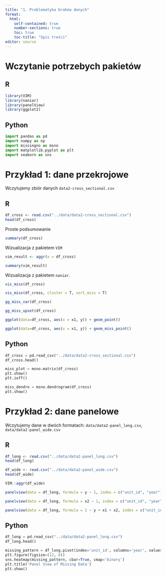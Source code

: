 ```yaml
---
title: "1. Problematyka braków danych"
format: 
  html:
    self-contained: true
    number-sections: true
    toc: true
    toc-title: "Spis treści"
editor: source
---
```


# Wczytanie potrzebych pakietów

::: panel-tabset
## R

```r
library(VIM)
library(naniar)
library(panelView)
library(ggplot2)
```

## Python

```python
import pandas as pd
import numpy as np
import missingno as msno
import matplotlib.pyplot as plt
import seaborn as sns
```

:::


# Przykład 1: dane przekrojowe


Wczytujemy zbiór danych `data2-cross_sectional.csv`

::: panel-tabset
## R

```r
df_cross <- read.csv("../data/data2-cross_sectional.csv")
head(df_cross)
```

Proste podsumowanie

```r
summary(df_cross)
```

Wizualizacja z pakietem `VIM`

```r
vim_result <- aggr(x = df_cross)
```

```r
summary(vim_result)
```

Wizualizacja z pakietem `naniar`.

```r
vis_miss(df_cross)
```
```r
vis_miss(df_cross, cluster = T, sort_miss = T)
```
```r
gg_miss_var(df_cross)
```
```r
gg_miss_upset(df_cross)
```

```r
ggplot(data=df_cross, aes(x = x1, y)) + geom_point()
```

```r
ggplot(data=df_cross, aes(x = x1, y)) + geom_miss_point()
```


## Python

```python
df_cross = pd.read_csv("../data/data2-cross_sectional.csv")
df_cross.head()
```

```python
miss_plot = msno.matrix(df_cross)
plt.show()
plt.ioff()
```

```python
miss_dendro = msno.dendrogram(df_cross)
plt.show()
```

:::

# Przykład 2: dane panelowe

Wczytujemy dane w dwóch formatach: `data/data2-panel_long.csv`, `data/data2-panel_wide.csv`

::: panel-tabset
## R

```r
df_long <- read.csv("../data/data2-panel_long.csv")
head(df_long)
```

```r
df_wide <- read.csv("../data/data2-panel_wide.csv")
head(df_wide)
```

```r
VIM::aggr(df_wide)
```

```r
panelview(data = df_long, formula = y ~ 1, index = c("unit_id", "year"), type = "missing")
```

```r
panelview(data = df_long, formula = x2 ~ 1, index = c("unit_id", "year"), type = "missing")
```
```r
panelview(data = df_long, formula = 1 ~ y + x1 + x2, index = c("unit_id", "year"), type = "missing")
```

## Python

```python
df_long = pd.read_csv("../data/data2-panel_long.csv")
df_long.head()
```

```python
missing_pattern = df_long.pivot(index='unit_id', columns='year', values='y').isnull()
plt.figure(figsize=(12, 8))
sns.heatmap(missing_pattern, cbar=True, cmap='binary')
plt.title('Panel View of Missing Data')
plt.show()
```

:::


